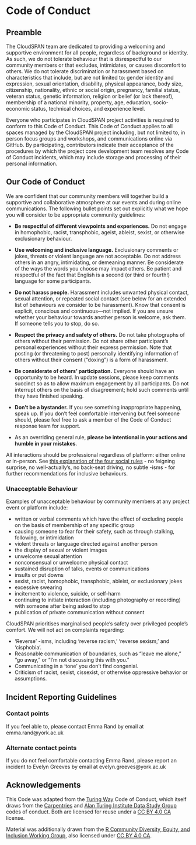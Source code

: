 # Code of Conduct {#coc}

## Preamble
The CloudSPAN team are dedicated to providing a welcoming and supportive environment for all people, regardless of background or identity. As such, we do not tolerate behaviour that is disrespectful to our community members or that excludes, intimidates, or causes discomfort to others. We do not tolerate discrimination or harassment based on characteristics that include, but are not limited to: gender identity and expression, sexual orientation, disability, physical appearance, body size, citizenship, nationality, ethnic or social origin, pregnancy, familial status, veteran status, genetic information, religion or belief (or lack thereof), membership of a national minority, property, age, education, socio-economic status, technical choices, and experience level.

Everyone who participates in CloudSPAN project activities is required to conform to this Code of Conduct. This Code of Conduct applies to all spaces managed by the CloudSPAN project including, but not limited to, in person focus groups and workshops, and communications online via GitHub. By participating, contributors indicate their acceptance of the procedures by which the project core development team resolves any Code of Conduct incidents, which may include storage and processing of their personal information.

## Our Code of Conduct

We are confident that our community members will together build a supportive and collaborative atmosphere at our events and during online communications. The following bullet points set out explicitly what we hope you will consider to be appropriate community guidelines:

- **Be respectful of different viewpoints and experiences.** Do not engage in homophobic, racist, transphobic, ageist, ableist, sexist, or otherwise exclusionary behaviour.

- **Use welcoming and inclusive language.** Exclusionary comments or jokes, threats or violent language are not acceptable. Do not address others in an angry, intimidating, or demeaning manner. Be considerate of the ways the words you choose may impact others. Be patient and respectful of the fact that English is a second (or third or fourth!) language for some participants.

- **Do not harass people.** Harassment includes unwanted physical contact, sexual attention, or repeated social contact (see below for an extended list of behaviours we consider to be harassment). Know that consent is explicit, conscious and continuous—not implied. If you are unsure whether your behaviour towards another person is welcome, ask them. If someone tells you to stop, do so.

- **Respect the privacy and safety of others.** Do not take photographs of others without their permission. Do not share other participant’s personal experiences without their express permission. Note that posting (or threatening to post) personally identifying information of others without their consent (“doxing”) is a form of harassment.

- **Be considerate of others’ participation.** Everyone should have an opportunity to be heard. In update sessions, please keep comments succinct so as to allow maximum engagement by all participants. Do not interrupt others on the basis of disagreement; hold such comments until they have finished speaking.

- **Don’t be a bystander.** If you see something inappropriate happening, speak up. If you don’t feel comfortable intervening but feel someone should, please feel free to ask a member of the Code of Conduct response team for support.

- As an overriding general rule, **please be intentional in your actions and humble in your mistakes**.

All interactions should be professional regardless of platform: either online or in-person. See [this explanation of the four social rules](https://www.recurse.com/manual#sub-sec-social-rules) - no feigning surprise, no well-actually’s, no back-seat driving, no subtle -isms - for further recommendations for inclusive behaviours.

### Unacceptable Behaviour

Examples of unacceptable behaviour by community members at any project event or platform include:

- written or verbal comments which have the effect of excluding people on the basis of membership of any specific group
- causing someone to fear for their safety, such as through stalking, following, or intimidation
- violent threats or language directed against another person
- the display of sexual or violent images
- unwelcome sexual attention
- nonconsensual or unwelcome physical contact
- sustained disruption of talks, events or communications
- insults or put downs
- sexist, racist, homophobic, transphobic, ableist, or exclusionary jokes
- excessive swearing
- incitement to violence, suicide, or self-harm
- continuing to initiate interaction (including photography or recording) with someone after being asked to stop
- publication of private communication without consent

CloudSPAN prioritises marginalised people's safety over privileged people's comfort. We will not act on complaints regarding:

- 'Reverse' -isms, including 'reverse racism,' 'reverse sexism,' and 'cisphobia'.
- Reasonable communication of boundaries, such as "leave me alone," "go away," or "I'm not discussing this with you."
- Communicating in a 'tone' you don't find congenial.
- Criticism of racist, sexist, cissexist, or otherwise oppressive behavior or assumptions.

## Incident Reporting Guidelines

### Contact points

If you feel able to, please contact Emma Rand by email at emma.rand@york.ac.uk

### Alternate contact points
If you do not feel comfortable contacting Emma Rand, please report an incident to Evelyn Greeves by email at evelyn.greeves@york.ac.uk


## Acknowledgements
This Code was adapted from the [Turing Way](https://the-turing-way.netlify.app/community-handbook/coc.html) Code of Conduct, which itself draws from the [Carpentries](https://docs.carpentries.org/topic_folders/policies/code-of-conduct.html) and [Alan Turing Institute Data Study Group](https://docs.google.com/document/d/1iv2cizNPUwtEhHqaezAzjIoKkaIX02f7XbYmFMXDTGY/edit#heading=h.eawfypsf8ylf) codes of conduct. Both are licensed for reuse under a [CC BY 4.0 CA](https://creativecommons.org/licenses/by/4.0/) license.

Material was additionally drawn from the [R Community Diversity, Equity, and Inclusion Working Group](https://github.com/RConsortium/RCDI-WG/blob/0ca0a91dccc9296ff53a5806f52a2a49dbb8850d/conduct/code-of-conductd), also licensed under [CC BY 4.0 CA](https://creativecommons.org/licenses/by/4.0/).


